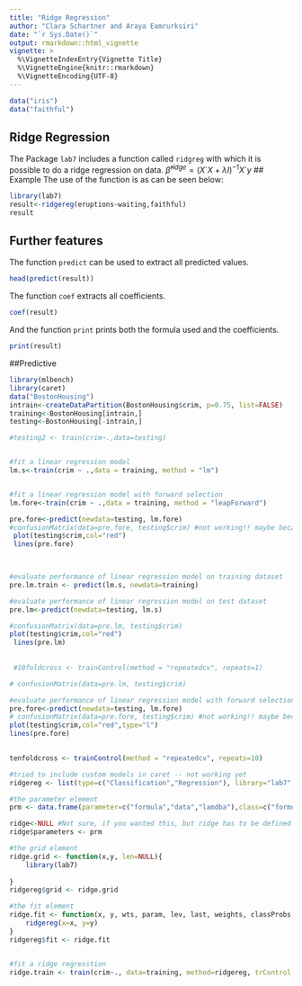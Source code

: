 ```yaml
---
title: "Ridge Regression"
author: "Clara Schartner and Araya Eamrurksiri"
date: "`r Sys.Date()`"
output: rmarkdown::html_vignette
vignette: >
  %\VignetteIndexEntry{Vignette Title}
  %\VignetteEngine{knitr::rmarkdown}
  %\VignetteEncoding{UTF-8}
---
```

```r
data("iris")
data("faithful")
```
## Ridge Regression
The Package `lab7` includes a function called `ridgreg` with which it is possible to do a ridge regression on data.
$\hat \beta^{ridge}=(X´X+ \lambda I)^{-1} X´y$ 
## Example
The use of the function is as can be seen below:
```r
library(lab7)
result<-ridgereg(eruptions~waiting,faithful)
result
```
## Further features
The function `predict` can be used to extract all predicted values.
```r
head(predict(result))
```
The function `coef` extracts all coefficients.
```r
coef(result)
```
And the function `print` prints both the formula used and the coefficients.
```r
print(result)
```

##Predictive
```r
library(mlbench)
library(caret)
data("BostonHousing")
intrain<-createDataPartition(BostonHousing$crim, p=0.75, list=FALSE)
training<-BostonHousing[intrain,]
testing<-BostonHousing[-intrain,]

#testing2 <- train(crim~.,data=testing)


#fit a linear regression model 
lm.s<-train(crim ~ .,data = training, method = "lm")


#fit a linear regression model with forward selection
lm.fore<-train(crim ~ .,data = training, method = "leapForward")

pre.fore<-predict(newdata=testing, lm.fore)
#confusionMatrix(data=pre.fore, testing$crim) #not working!! maybe because metric?
 plot(testing$crim,col="red")
 lines(pre.fore)


 
#evaluate performance of linear regression model on training dataset
pre.lm.train <- predict(lm.s, newdata=training)

#evaluate performance of linear regression model on test dataset
pre.lm<-predict(newdata=testing, lm.s)

#confusionMatrix(data=pre.lm, testing$crim)
plot(testing$crim,col="red")
 lines(pre.lm)
 
 
 #10foldcross <- trainControl(method = "repeatedcv", repeats=1)

# confusionMatrix(data=pre.lm, testing$crim)

#evaluate performance of linear regression model with forward selection on test dataset
pre.fore<-predict(newdata=testing, lm.fore)
# confusionMatrix(data=pre.fore, testing$crim) #not working!! maybe because metric?
plot(testing$crim,col="red",type="l")
lines(pre.fore)

 
tenfoldcross <- trainControl(method = "repeatedcv", repeats=10)

#tried to include custom models in caret -- not working yet
ridgereg <- list(type=c("Classification","Regression"), library="lab7", loop=NULL)

#the parameter element
prm <- data.frame(parameter=c("formula","data","lamdba"),class=c("formula","data.frame","numeric"))

ridge<-NULL #Not sure, if you wanted this, but ridge has to be defined somewere
ridge$parameters <- prm

#the grid element
ridge.grid <- function(x,y, len=NULL){
    library(lab7)
    
}
ridgereg$grid <- ridge.grid

#the fit element
ridge.fit <- function(x, y, wts, param, lev, last, weights, classProbs, ...){
    ridgereg(x=x, y=y)
}
ridgereg$fit <- ridge.fit


#fit a ridge regresstion 
ridge.train <- train(crim~., data=training, method=ridgereg, trControl = tenfoldcross)
              
```

